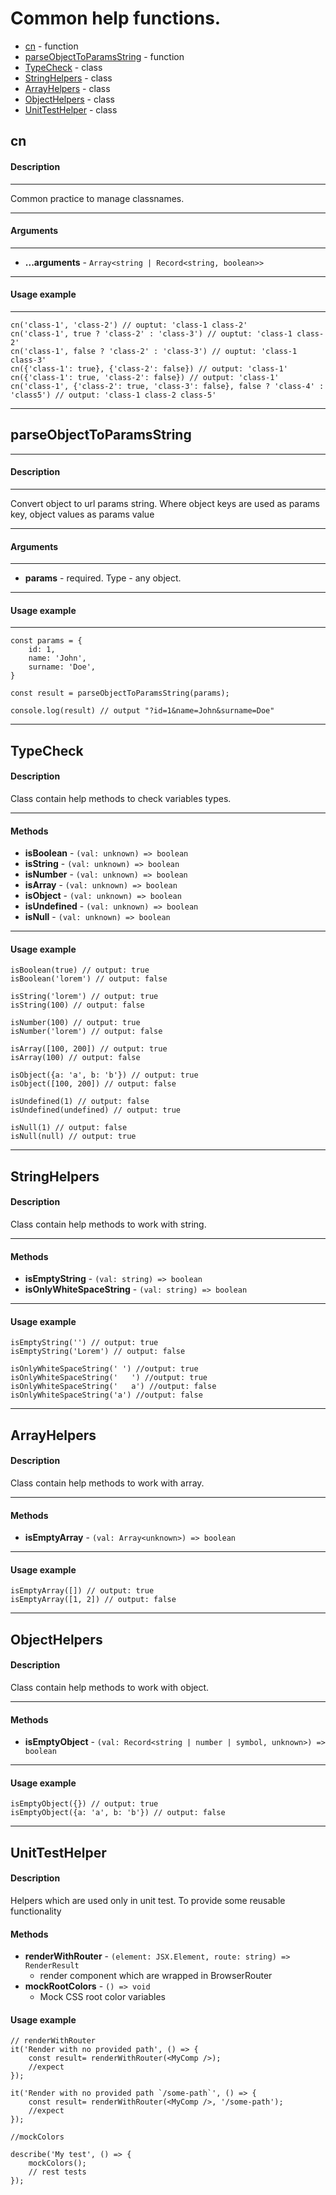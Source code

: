
<Meta title="Helpers" />

# Common help functions.

- [cn](#cn) - function
- [parseObjectToParamsString](#parseObjectToParamsString) - function
- [TypeCheck](#TypeCheck) - class
- [StringHelpers](#StringHelpers) - class
- [ArrayHelpers](#ArrayHelpers) - class
- [ObjectHelpers](#ObjectHelpers) - class
- [UnitTestHelper](#UnitTestHelper) - class

<h2 id="cn">cn</h2>

#### Description

---

Common practice to manage classnames.

---

#### Arguments

---

- **...arguments** -  `Array<string | Record<string, boolean>>`

---

#### Usage example

---

```TS
cn('class-1', 'class-2') // ouptut: 'class-1 class-2'
cn('class-1', true ? 'class-2' : 'class-3') // ouptut: 'class-1 class-2'
cn('class-1', false ? 'class-2' : 'class-3') // ouptut: 'class-1 class-3'
cn({'class-1': true}, {'class-2': false}) // output: 'class-1'
cn({'class-1': true, 'class-2': false}) // output: 'class-1'
cn('class-1', {'class-2': true, 'class-3': false}, false ? 'class-4' : 'class5') // output: 'class-1 class-2 class-5'
```

---

<h2 id="parseObjectToParamsString">parseObjectToParamsString</h2>

---

#### Description

---

Convert object to url params string. Where object keys are used as params key, object values as params value

---

#### Arguments

---

- **params** - required. Type - any object.

---

#### Usage example

---
```TS
const params = {
    id: 1,
    name: 'John',
    surname: 'Doe',
}

const result = parseObjectToParamsString(params);
 
console.log(result) // output "?id=1&name=John&surname=Doe"

```
---

<h2 id="TypeCheck">TypeCheck</h2>

#### Description

Class contain help methods to check variables types.

---

#### Methods

- **isBoolean** - `(val: unknown) => boolean`
- **isString** - `(val: unknown) => boolean`
- **isNumber** - `(val: unknown) => boolean`
- **isArray** - `(val: unknown) => boolean`
- **isObject** - `(val: unknown) => boolean`
- **isUndefined** - `(val: unknown) => boolean`
- **isNull** - `(val: unknown) => boolean`

---

#### Usage example

```TS
isBoolean(true) // output: true
isBoolean('lorem') // output: false

isString('lorem') // output: true
isString(100) // output: false

isNumber(100) // output: true
isNumber('lorem') // output: false

isArray([100, 200]) // output: true
isArray(100) // output: false

isObject({a: 'a', b: 'b'}) // output: true
isObject([100, 200]) // output: false

isUndefined(1) // output: false
isUndefined(undefined) // output: true

isNull(1) // output: false
isNull(null) // output: true
```

---

<h2 id="StringHelpers">StringHelpers</h2>

#### Description

Class contain help methods to work with string.

---

#### Methods

- **isEmptyString** - `(val: string) => boolean`
- **isOnlyWhiteSpaceString** - `(val: string) => boolean`

---

#### Usage example

```TS
isEmptyString('') // output: true
isEmptyString('Lorem') // output: false

isOnlyWhiteSpaceString(' ') //output: true
isOnlyWhiteSpaceString('   ') //output: true
isOnlyWhiteSpaceString('   a') //output: false
isOnlyWhiteSpaceString('a') //output: false
```

---

<h2 id="ArrayHelpers">ArrayHelpers</h2>

#### Description

Class contain help methods to work with array.

---

#### Methods

- **isEmptyArray** - `(val: Array<unknown>) => boolean`

---

#### Usage example

```TS
isEmptyArray([]) // output: true
isEmptyArray([1, 2]) // output: false
```

---

<h2 id="ObjectHelpers">ObjectHelpers</h2>

#### Description

Class contain help methods to work with object.

---

#### Methods

- **isEmptyObject** - `(val: Record<string | number | symbol, unknown>) => boolean`

---

#### Usage example

```TS
isEmptyObject({}) // output: true
isEmptyObject({a: 'a', b: 'b'}) // output: false
```

---

<h2 id="UnitTestHelper">UnitTestHelper</h2>

#### Description

Helpers which are used only in unit test. To provide some reusable functionality

#### Methods

- **renderWithRouter** - `(element: JSX.Element, route: string) => RenderResult`
    - render component which are wrapped in BrowserRouter
- **mockRootColors** - `() => void`
    - Mock CSS root color variables

#### Usage example

```TS
// renderWithRouter
it('Render with no provided path', () => {
    const result= renderWithRouter(<MyComp />);
    //expect
});

it('Render with no provided path `/some-path`', () => {
    const result= renderWithRouter(<MyComp />, '/some-path');
    //expect
});

//mockColors

describe('My test', () => {
    mockColors();
    // rest tests
});

```